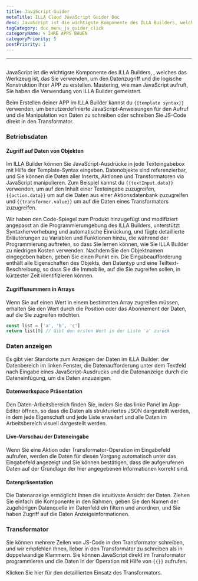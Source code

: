 ```yaml
---
title: JavaScript-Guider
metaTitle: ILLA Cloud JavaScript Guider Doc
desc: JavaScript ist die wichtigste Komponente des ILLA Builders, welches das Werkzeug ist, das Sie verwenden, um den Datenzugriff und die logische Konstruktion Ihrer APP zu erstellen
tagCategory: doc_menu_js_guider_click
categoryName: 🌀 IHRE APPS BAUEN
categoryPriority: 5
postPriority: 1
---
```


* * *

## <h2 hidden>JavaScript-Guider</h2>

JavaScript ist die wichtigste Komponente des ILLA Builders, , welches das Werkzeug ist, das Sie verwenden, um den Datenzugriff und die logische Konstruktion Ihrer APP zu erstellen. Mastering, wie man JavaScript aufruft, Sie haben die Verwendung von ILLA Builder gemeistert.

Beim Erstellen deiner APP im ILLA Builder kannst du `{{template syntax}}` verwenden, um benutzerdefinierte JavaScript-Anweisungen für den Aufruf und die Manipulation von Daten zu schreiben oder schreiben Sie JS-Code direkt in den Transformator.

### Betriebsdaten

#### Zugriff auf Daten von Objekten

Im ILLA Builder können Sie JavaScript-Ausdrücke in jede Texteingabebox mit Hilfe der Template-Syntax eingeben. Datenobjekte sind referenzierbar, und Sie können die Daten aller Inserts, Aktionen und Transformatoren via JavaScript manipulieren. Zum Beispiel kannst du `{{textInput.data}}` verwenden, um auf den Inhalt einer Texteingabe zuzugreifen, `{{action.data}}` um auf die Daten aus einer Aktionsdatenbank zuzugreifen und `{{transformer.value}}` um auf die Daten eines Transformators zuzugreifen.

Wir haben den Code-Spiegel zum Produkt hinzugefügt und modifiziert angepasst an die Programmierumgebung des ILLA Builders, unterstützt Syntaxhervorhebung und automatische Einrückung, und fügte detaillierte Erläuterungen zu Variablen und Funktionen hinzu, die während der Programmierung auftreten, so dass Sie lernen können, wie Sie ILLA Builder zu niedrigen Kosten verwenden. Nachdem Sie den Objektnamen eingegeben haben, geben Sie einen Punkt ein. Die Eingabeaufforderung enthält alle Eigenschaften des Objekts, den Datentyp und eine Teiltext-Beschreibung, so dass Sie die Immobilie, auf die Sie zugreifen sollen, in kürzester Zeit identifizieren können.

#### Zugriffsnummern in Arrays

Wenn Sie auf einen Wert in einem bestimmten Array zugreifen müssen, erhalten Sie den Wert durch die Position oder das Abonnement der Daten, auf die Sie zugreifen möchten.

```javascript
const list = ['a', 'b', 'c']
return list[0] // Gibt den ersten Wert in der Liste 'a' zurück
```

### Daten anzeigen

Es gibt vier Standorte zum Anzeigen der Daten im ILLA Builder: der Datenbereich im linken Fenster, die Datenaufforderung unter dem Textfeld nach Eingabe eines JavaScript-Ausdrucks und die Datenanzeige durch die Dateneinfügung, um die Daten anzuzeigen.

#### Datenworkspace Präsentation

Den Daten-Arbeitsbereich finden Sie, indem Sie das linke Panel im App-Editor öffnen, so dass die Daten als strukturiertes JSON dargestellt werden, in dem jede Eigenschaft und jede Liste erweitert und alle Daten im Arbeitsbereich visuell dargestellt werden.

[//]: # "[图片]"

#### Live-Vorschau der Dateneingabe

Wenn Sie eine Aktion oder Transformator-Operation im Eingabefeld aufrufen, werden die Daten für diesen Vorgang automatisch unter das Eingabefeld angezeigt und Sie können bestätigen, dass die aufgerufenen Daten auf der Grundlage der hier angegebenen Informationen korrekt sind.

[//]: # "[图片]"

#### Datenpräsentation

Die Datenanzeige ermöglicht Ihnen die intuitivste Ansicht der Daten. Ziehen Sie einfach die Komponente in den Rahmen, geben Sie den Namen der zugehörigen Datenquelle im Datenfeld ein filtern und anordnen, und Sie haben Zugriff auf die Daten Anzeigeinformationen.

[//]: # "[图片]"

### Transformator

Sie können mehrere Zeilen von JS-Code in den Transformator schreiben, und wir empfehlen Ihnen, lieber in den Transformator zu schreiben als in doppelwandige Klammern. Sie können JavaScript direkt im Transformator programmieren und die Daten in der Operation mit Hilfe von `{{}}` aufrufen.

Klicken Sie hier für den detaillierten Einsatz des Transformators.
